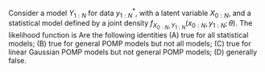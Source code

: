 
Consider a model $Y_{1:N}$ for data $y_{1:N}^*$, with a latent variable $X_{0:N}$, and a statistical model defined by a joint density $f_{X_{0:N},Y_{1:N}}(x_{0:N},y_{1:N};\theta)$. The likelihood function is
\begin{equation}
\nonumber
L(\theta) = f_{Y_{1:N}}(y_{1:N}^*;\theta).
\end{equation}
Are the following identities (A) true for all statistical models; (B) true for general POMP models but not all models; (C) true for linear Gaussian POMP models but not general POMP models; (D) generally false. 

\begin{equation}
L(\theta)= \int f_{Y_{1:N}|X_{0:N}}(y_{1:N}^*|x_{0:N};\theta)\, f_{X_{0:N}}(x_{0:N};\theta)\, dx_{0:N} 
\end{equation}

\begin{equation}
L(\theta)= \prod_{n=1}^N f_{Y_n|Y_{1:n-1}}(y^*_n|y^*_{1:n-1};\theta)
\end{equation}

\begin{equation}
\var \big\{ X_{n+1} \, | \, Y_{1:n} \big\} = E \big[ \var \{ X_{n+1}\, |\, X_n \} \, \big| \, Y_{1:n} \big]
+ \var\big\{ E[X_{n+1}\, |\, X_{n}] \, \big| \, Y_{1:n}\big\}
\end{equation}

\begin{equation}
L(\theta)= \int \left[ \prod_{n=1}^N f_{Y_{n}|X_{n}}(y_{n}^*|x_{n};\theta) \right] f_{X_{0:N}}(x_{0:N};\theta)\, dx_{0:N} 
\end{equation}



